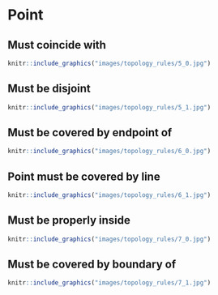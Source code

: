 # Point

## Must coincide with 

```r
knitr::include_graphics("images/topology_rules/5_0.jpg")
```

## Must be disjoint

```r
knitr::include_graphics("images/topology_rules/5_1.jpg")
```

## Must be covered by endpoint of

```r
knitr::include_graphics("images/topology_rules/6_0.jpg")
```

## Point must be covered by line

```r
knitr::include_graphics("images/topology_rules/6_1.jpg")
```

## Must be properly inside

```r
knitr::include_graphics("images/topology_rules/7_0.jpg")
```

## Must be covered by boundary of

```r
knitr::include_graphics("images/topology_rules/7_1.jpg")
```
